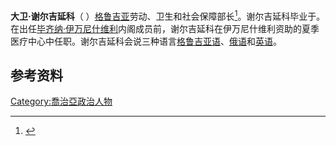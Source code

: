 
{{expand|time=2013-10-28T01:06:32+00:00}}
'''大卫·谢尔吉延科'''（{{lang-ka|დავით სერგეენკო}} {{bd|1963年|9月25日||}}）[[格鲁吉亚|格鲁吉亚]]劳动、卫生和社会保障部长<ref>{{Cite web |url=http://country.huanqiu.com/georgia/politics |title=格鲁吉亚 |access-date=2013-10-28 |archive-date=2015-03-27 |archive-url=https://web.archive.org/web/20150327084445/http://country.huanqiu.com/georgia/politics |dead-url=yes }}</ref>。谢尔吉延科毕业于{{link-ka|格鲁吉亚国立医科大学|თბილისის სახელმწიფო სამედიცინო უნივერსიტეტი}}。在出任[[毕齐纳·伊万尼什维利|毕齐纳·伊万尼什维利]]内阁成员前，谢尔吉延科在伊万尼什维利资助的夏季医疗中心中任职。谢尔吉延科会说三种语言[[格鲁吉亚语|格鲁吉亚语]]、[[俄语|俄语]]和[[英语|英语]]。

==参考资料==
<references/>

[[Category:喬治亞政治人物|Category:喬治亞政治人物]]